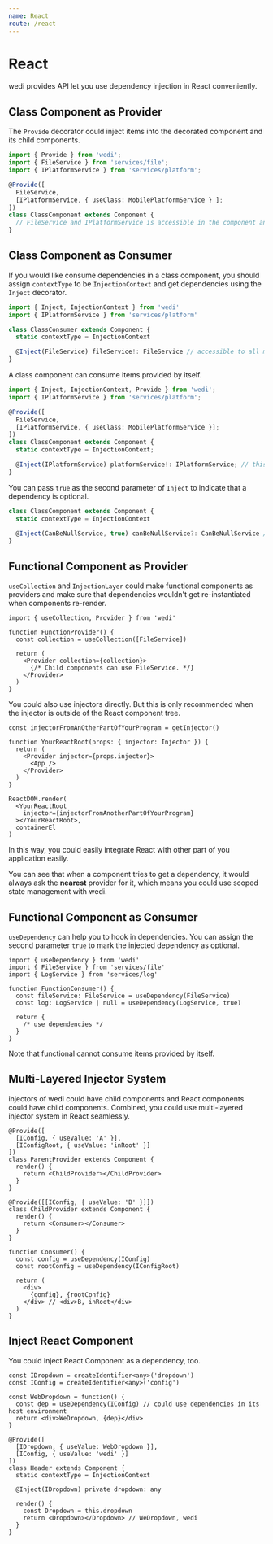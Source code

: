 ```yaml
---
name: React
route: /react
---
```


# React

wedi provides API let you use dependency injection in React conveniently.

## Class Component as Provider

The `Provide` decorator could inject items into the decorated component and its child components.

```ts
import { Provide } from 'wedi';
import { FileService } from 'services/file';
import { IPlatformService } from 'services/platform';

@Provide([
  FileService,
  [IPlatformService, { useClass: MobilePlatformService } ];
])
class ClassComponent extends Component {
  // FileService and IPlatformService is accessible in the component and its children
}
```

## Class Component as Consumer

If you would like consume dependencies in a class component, you should assign `contextType` to be `InjectionContext` and get dependencies using the `Inject` decorator.

```ts
import { Inject, InjectionContext } from 'wedi'
import { IPlatformService } from 'services/platform'

class ClassConsumer extends Component {
  static contextType = InjectionContext

  @Inject(FileService) fileService!: FileService // accessible to all methods of this class
}
```

A class component can consume items provided by itself.

```ts
import { Inject, InjectionContext, Provide } from 'wedi';
import { IPlatformService } from 'services/platform';

@Provide([
  FileService,
  [IPlatformService, { useClass: MobilePlatformService }];
])
class ClassComponent extends Component {
  static contextType = InjectionContext;

  @Inject(IPlatformService) platformService!: IPlatformService; // this is MobilePlatformService
}
```

You can pass `true` as the second parameter of `Inject` to indicate that a dependency is optional.

```ts
class ClassComponent extends Component {
  static contextType = InjectionContext

  @Inject(CanBeNullService, true) canBeNullService?: CanBeNullService // this can be null
}
```

## Functional Component as Provider

`useCollection` and `InjectionLayer` could make functional components as providers and make sure that dependencies wouldn't get re-instantiated when components re-render.

```tsx
import { useCollection, Provider } from 'wedi'

function FunctionProvider() {
  const collection = useCollection([FileService])

  return (
    <Provider collection={collection}>
      {/* Child components can use FileService. */}
    </Provider>
  )
}
```

You could also use injectors directly. But this is only recommended when the injector is outside of the React component tree.

```tsx
const injectorFromAnOtherPartOfYourProgram = getInjector()

function YourReactRoot(props: { injector: Injector }) {
  return (
    <Provider injector={props.injector}>
      <App />
    </Provider>
  )
}

ReactDOM.render(
  <YourReactRoot
    injector={injectorFromAnotherPartOfYourProgram}
  ></YourReactRoot>,
  containerEl
)
```

In this way, you could easily integrate React with other part of you application easily.

You can see that when a component tries to get a dependency, it would always ask the **nearest** provider for it, which means you could use scoped state management with wedi.

## Functional Component as Consumer

`useDependency` can help you to hook in dependencies. You can assign the second parameter `true` to mark the injected dependency as optional.

```tsx
import { useDependency } from 'wedi'
import { FileService } from 'services/file'
import { LogService } from 'services/log'

function FunctionConsumer() {
  const fileService: FileService = useDependency(FileService)
  const log: LogService | null = useDependency(LogService, true)

  return {
    /* use dependencies */
  }
}
```

Note that functional cannot consume items provided by itself.

## Multi-Layered Injector System

injectors of wedi could have child components and React components could have child components. Combined, you could use multi-layered injector system in React seamlessly.

```tsx
@Provide([
  [IConfig, { useValue: 'A' }],
  [IConfigRoot, { useValue: 'inRoot' }]
])
class ParentProvider extends Component {
  render() {
    return <ChildProvider></ChildProvider>
  }
}

@Provide([[IConfig, { useValue: 'B' }]])
class ChildProvider extends Component {
  render() {
    return <Consumer></Consumer>
  }
}

function Consumer() {
  const config = useDependency(IConfig)
  const rootConfig = useDependency(IConfigRoot)

  return (
    <div>
      {config}, {rootConfig}
    </div> // <div>B, inRoot</div>
  )
}
```

## Inject React Component

You could inject React Component as a dependency, too.

```tsx
const IDropdown = createIdentifier<any>('dropdown')
const IConfig = createIdentifier<any>('config')

const WebDropdown = function() {
  const dep = useDependency(IConfig) // could use dependencies in its host environment
  return <div>WeDropdown, {dep}</div>
}

@Provide([
  [IDropdown, { useValue: WebDropdown }],
  [IConfig, { useValue: 'wedi' }]
])
class Header extends Component {
  static contextType = InjectionContext

  @Inject(IDropdown) private dropdown: any

  render() {
    const Dropdown = this.dropdown
    return <Dropdown></Dropdown> // WeDropdown, wedi
  }
}
```
